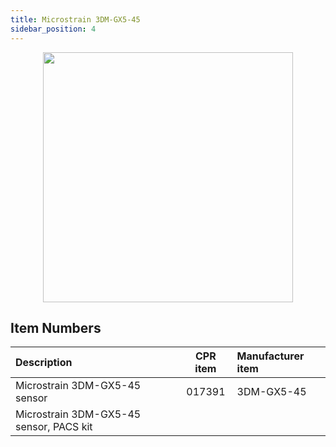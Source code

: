 ```yaml
---
title: Microstrain 3DM-GX5-45
sidebar_position: 4
---
```



<center>
  <img
    src="/img/sensor_microstrain_3dm_gx5_45_1.png"
    width="400"
  />
</center>

<Safety />

## Item Numbers

| Description                             | CPR item | Manufacturer item |
| :-------------------------------------- | :------: | :---------------- |
| Microstrain 3DM-GX5-45 sensor           |  017391  | 3DM-GX5-45        |
| Microstrain 3DM-GX5-45 sensor, PACS kit |          |                   |
